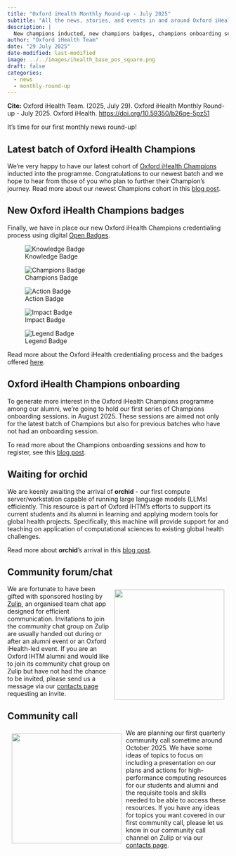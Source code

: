 ```yaml
---
title: "Oxford iHealth Monthly Round-up - July 2025"
subtitle: "All the news, stories, and events in and around Oxford iHealth"
description: |
  New champions inducted, new champions badges, champions onboarding sessions, waiting for orchid, new community tools, planning for our first community call
author: "Oxford iHealth Team"
date: "29 July 2025"
date-modified: last-modified
image: ../../images/ihealth_base_pos_square.png
draft: false
categories:
  - news
  - monthly-round-up
---
```


::: {.column-margin}

**Cite:** Oxford iHealth Team. (2025, July 29). Oxford iHealth Monthly Round-up - July 2025. Oxford iHealth. [https://doi.org/10.59350/b26qe-5pz51](https://doi.org/10.59350/b26qe-5pz51)

:::

It's time for our first monthly news round-up!

## Latest batch of Oxford iHealth Champions

We're very happy to have our latest cohort of [Oxford iHealth Champions](../../champions/index.qmd) inducted into the programme. Congratulations to our newest batch and we hope to hear from those of you who plan to further their Champion's journey. Read more about our newest Champions cohort in this [blog post](../2025-07-23-champions-2025/index.qmd).

## New Oxford iHealth Champions badges

Finally, we have in place our new Oxford iHealth Champions credentialing process using digital [Open Badges](https://en.wikipedia.org/wiki/Mozilla_Open_Badges){.external target="_blank"}.

::: {layout-ncol="5"}

![Knowledge Badge](../../images/knowledge_badge.png)

![Champions Badge](../../images/champion_alt_badge.png)

![Action Badge](../../images/action_badge.png)

![Impact Badge](../../images/impact_badge.png)

![Legend Badge](../../images/legend_badge.png)

:::

Read more about the Oxford iHealth credentialing process and the badges offered [here](../../champions/index.qmd).

## Oxford iHealth Champions onboarding

To generate more interest in the Oxford iHealth Champions programme among our alumni, we're going to hold our first series of Champions onboarding sessions. in August 2025. These sessions are aimed not only for the latest batch of Champions but also for previous batches who have not had an onboarding session.

To read more about the Champions onboarding sessions and how to register, see this [blog post](../../posts/2025-07-27-champions-onboarding/index.qmd).

## Waiting for orchid

We are keenly awaiting the arrival of **orchid** - our first compute server/workstation capable of running large language models (LLMs) efficiently. This resource is part of Oxford IHTM’s efforts to support its current students and its alumni in learning and applying modern tools for global health projects. Specifically, this machine will provide support for and teaching on application of computational sciences to existing global health challenges.

Read more about **orchid**'s arrival in this [blog post](../2025-07-21-waiting-for-orchid/index.qmd).

## Community forum/chat

::: {.img-float}

[![](../../images/zulip-icon-512x512.png){style="float: right; margin: 10px; width: 250px"}](https://zulip.com/)

:::

We are fortunate to have been gifted with sponsored hosting by [Zulip](https://zulip.com){.external target="_blank"}, an organised team chat app designed for efficient communication. Invitations to join the community chat group on Zulip are usually handed out during or after an alumni event or an Oxford iHealth-led event. If you are an Oxford IHTM alumni and would like to join its community chat group on Zulip but have not had the chance to be invited, please send us a message via our [contacts page](../../contact.qmd) requesting an invite.

## Community call

::: {.img-float}

![](../../images/community_call.png){style="float: left; margin: 10px; width: 250px"}

:::

We are planning our first quarterly community call sometime around October 2025. We have some ideas of topics to focus on including a presentation on our plans and actions for high-performance computing resources for our students and alumni and the requisite tools and skills needed to be able to access these resources. If you have any ideas for topics you want covered in our first community call, please let us know in our community call channel on Zulip or via our [contacts page](../../contact.qmd).




